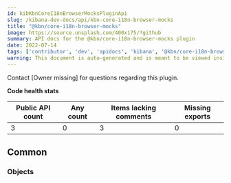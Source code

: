 ```yaml
---
id: kibKbnCoreI18nBrowserMocksPluginApi
slug: /kibana-dev-docs/api/kbn-core-i18n-browser-mocks
title: "@kbn/core-i18n-browser-mocks"
image: https://source.unsplash.com/400x175/?github
summary: API docs for the @kbn/core-i18n-browser-mocks plugin
date: 2022-07-14
tags: ['contributor', 'dev', 'apidocs', 'kibana', '@kbn/core-i18n-browser-mocks']
warning: This document is auto-generated and is meant to be viewed inside our experimental, new docs system. Reach out in #docs-engineering for more info.
---
```




Contact [Owner missing] for questions regarding this plugin.

**Code health stats**

| Public API count  | Any count | Items lacking comments | Missing exports |
|-------------------|-----------|------------------------|-----------------|
| 3 | 0 | 3 | 0 |

## Common

### Objects
<DocDefinitionList data={kbnCoreI18nBrowserMocksObj.common.objects}/>

